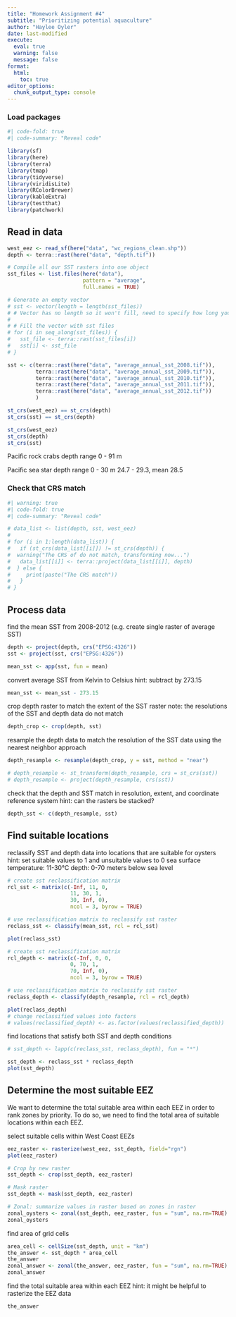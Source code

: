 ```yaml
---
title: "Homework Assignment #4"
subtitle: "Prioritizing potential aquaculture"
author: "Haylee Oyler"
date: last-modified
execute: 
  eval: true
  warning: false
  message: false
format:
  html:
    toc: true
editor_options: 
  chunk_output_type: console
---
```


### Load packages

```r
#| code-fold: true
#| code-summary: "Reveal code"

library(sf)
library(here)
library(terra)
library(tmap)
library(tidyverse)
library(viridisLite)
library(RColorBrewer)
library(kableExtra)
library(testthat)
library(patchwork)
```

## Read in data

```r
west_eez <- read_sf(here("data", "wc_regions_clean.shp"))
depth <- terra::rast(here("data", "depth.tif"))
```

```r
# Compile all our SST rasters into one object
sst_files <- list.files(here("data"), 
                        pattern = "average", 
                        full.names = TRUE)

```

```r
# Generate an empty vector 
# sst <- vector(length = length(sst_files))
# # Vector has no length so it won't fill, need to specify how long you want it to be
# 
# # Fill the vector with sst files
# for (i in seq_along(sst_files)) {
#   sst_file <- terra::rast(sst_files[i])
#   sst[i] <- sst_file
# }
```

```r
sst <- c(terra::rast(here("data", "average_annual_sst_2008.tif")),
         terra::rast(here("data", "average_annual_sst_2009.tif")),
         terra::rast(here("data", "average_annual_sst_2010.tif")),
         terra::rast(here("data", "average_annual_sst_2011.tif")),
         terra::rast(here("data", "average_annual_sst_2012.tif"))
         )
```

```r
st_crs(west_eez) == st_crs(depth)
st_crs(sst) == st_crs(depth)

st_crs(west_eez)
st_crs(depth)
st_crs(sst)
```

Pacific rock crabs
depth range 0 - 91 m

Pacific sea star
depth range 0 - 30 m 
24.7 - 29.3, mean 28.5

### Check that CRS match

```r
#| warning: true
#| code-fold: true
#| code-summary: "Reveal code"

# data_list <- list(depth, sst, west_eez)
# 
# for (i in 1:length(data_list)) {
#   if (st_crs(data_list[[i]]) != st_crs(depth)) {
#  warning("The CRS of do not match, transforming now...")
#   data_list[[i]] <- terra::project(data_list[[i]], depth) 
#  } else {
#     print(paste("The CRS match"))
#   }
# }

```


## Process data
find the mean SST from 2008-2012 (e.g. create single raster of average SST)
```r
depth <- project(depth, crs("EPSG:4326"))
sst <- project(sst, crs("EPSG:4326"))

mean_sst <- app(sst, fun = mean)
```

convert average SST from Kelvin to Celsius
hint: subtract by 273.15
```r
mean_sst <- mean_sst - 273.15
```

crop depth raster to match the extent of the SST raster
note: the resolutions of the SST and depth data do not match
```r
depth_crop <- crop(depth, sst)
```

resample the depth data to match the resolution of the SST data using the nearest neighbor approach
```r
depth_resample <- resample(depth_crop, y = sst, method = "near")
```

```r
# depth_resample <- st_transform(depth_resample, crs = st_crs(sst)) 
# depth_resample <- project(depth_resample, crs(sst))
```

check that the depth and SST match in resolution, extent, and coordinate reference system
hint: can the rasters be stacked?
```r
depth_sst <- c(depth_resample, sst)
```


## Find suitable locations
reclassify SST and depth data into locations that are suitable for oysters
hint: set suitable values to 1 and unsuitable values to 0
sea surface temperature: 11-30°C
depth: 0-70 meters below sea level

```r
# create sst reclassification matrix
rcl_sst <- matrix(c(-Inf, 11, 0, 
                    11, 30, 1, 
                    30, Inf, 0),
                    ncol = 3, byrow = TRUE)

# use reclassification matrix to reclassify sst raster
reclass_sst <- classify(mean_sst, rcl = rcl_sst)

plot(reclass_sst)
```


```r
# create sst reclassification matrix
rcl_depth <- matrix(c(-Inf, 0, 0, 
                    0, 70, 1, 
                    70, Inf, 0),
                    ncol = 3, byrow = TRUE)

# use reclassification matrix to reclassify sst raster
reclass_depth <- classify(depth_resample, rcl = rcl_depth)

plot(reclass_depth)
# change reclassified values into factors
# values(reclassified_depth) <- as.factor(values(reclassified_depth))
```

find locations that satisfy both SST and depth conditions
```r
# sst_depth <- lapp(c(reclass_sst, reclass_depth), fun = "*")

sst_depth <- reclass_sst * reclass_depth
plot(sst_depth)

```

## Determine the most suitable EEZ
We want to determine the total suitable area within each EEZ in order to rank zones by priority. To do so, we need to find the total area of suitable locations within each EEZ.

select suitable cells within West Coast EEZs
```r
eez_raster <- rasterize(west_eez, sst_depth, field="rgn")
plot(eez_raster)

# Crop by new raster
sst_depth <- crop(sst_depth, eez_raster)

# Mask raster
sst_depth <- mask(sst_depth, eez_raster)

# Zonal: summarize values in raster based on zones in raster
zonal_oysters <- zonal(sst_depth, eez_raster, fun = "sum", na.rm=TRUE)
zonal_oysters

```

find area of grid cells
```r
area_cell <- cellSize(sst_depth, unit = "km")
the_answer <- sst_depth * area_cell
the_answer
zonal_answer <- zonal(the_answer, eez_raster, fun = "sum", na.rm=TRUE)
zonal_answer
```

find the total suitable area within each EEZ
hint: it might be helpful to rasterize the EEZ data
```r
the_answer
```

